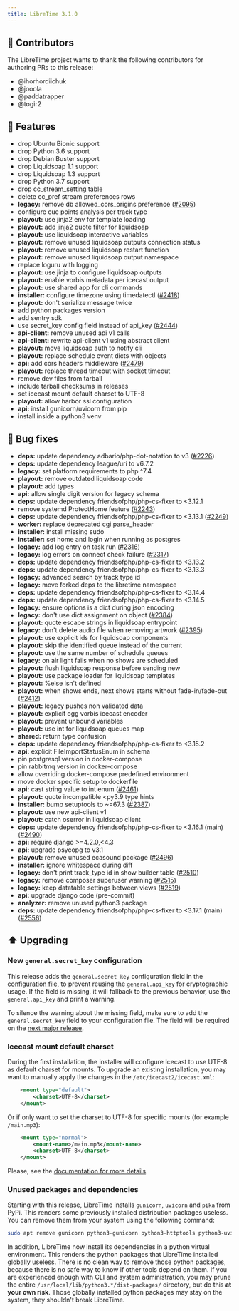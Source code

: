 ```yaml
---
title: LibreTime 3.1.0
---
```



<ReleaseHead date='2023-05-26' version='3.1.0'/>

## :sparkling_heart: Contributors

The LibreTime project wants to thank the following contributors for authoring PRs to this release:

- @ihorhordiichuk
- @jooola
- @paddatrapper
- @togir2

## :rocket: Features

- drop Ubuntu Bionic support
- drop Python 3.6 support
- drop Debian Buster support
- drop Liquidsoap 1.1 support
- drop Liquidsoap 1.3 support
- drop Python 3.7 support
- drop cc_stream_setting table
- delete cc_pref stream preferences rows
- **legacy:** remove db allowed_cors_origins preference ([#2095](https://github.com/libretime/libretime/issues/2095))
- configure cue points analysis per track type
- **playout:** use jinja2 env for template loading
- **playout:** add jinja2 quote filter for liquidsoap
- **playout:** use liquidsoap interactive variables
- **playout:** remove unused liquidsoap outputs connection status
- **playout:** remove unused liquidsoap restart function
- **playout:** remove unused liquidsoap output namespace
- replace loguru with logging
- **playout:** use jinja to configure liquidsoap outputs
- **playout:** enable vorbis metadata per icecast output
- **playout:** use shared app for cli commands
- **installer:** configure timezone using timedatectl ([#2418](https://github.com/libretime/libretime/issues/2418))
- **playout:** don't serialize message twice
- add python packages version
- add sentry sdk
- use secret_key config field instead of api_key ([#2444](https://github.com/libretime/libretime/issues/2444))
- **api-client:** remove unused api v1 calls
- **api-client:** rewrite api-client v1 using abstract client
- **playout:** move liquidsoap auth to notify cli
- **playout:** replace schedule event dicts with objects
- **api:** add cors headers middleware ([#2479](https://github.com/libretime/libretime/issues/2479))
- **playout:** replace thread timeout with socket timeout
- remove dev files from tarball
- include tarball checksums in releases
- set icecast mount default charset to UTF-8
- **playout:** allow harbor ssl configuration
- **api:** install gunicorn/uvicorn from pip
- install inside a python3 venv

## :bug: Bug fixes

- **deps:** update dependency adbario/php-dot-notation to v3 ([#2226](https://github.com/libretime/libretime/issues/2226))
- **deps:** update dependency league/uri to v6.7.2
- **legacy:** set platform requirements to php ^7.4
- **playout:** remove outdated liquidsoap code
- **playout:** add types
- **api:** allow single digit version for legacy schema
- **deps:** update dependency friendsofphp/php-cs-fixer to \<3.12.1
- remove systemd ProtectHome feature ([#2243](https://github.com/libretime/libretime/issues/2243))
- **deps:** update dependency friendsofphp/php-cs-fixer to \<3.13.1 ([#2249](https://github.com/libretime/libretime/issues/2249))
- **worker:** replace deprecated cgi.parse_header
- **installer:** install missing sudo
- **installer:** set home and login when running as postgres
- **legacy:** add log entry on task run ([#2316](https://github.com/libretime/libretime/issues/2316))
- **legacy:** log errors on connect check failure ([#2317](https://github.com/libretime/libretime/issues/2317))
- **deps:** update dependency friendsofphp/php-cs-fixer to \<3.13.2
- **deps:** update dependency friendsofphp/php-cs-fixer to \<3.13.3
- **legacy:** advanced search by track type id
- **legacy:** move forked deps to the libretime namespace
- **deps:** update dependency friendsofphp/php-cs-fixer to \<3.14.4
- **deps:** update dependency friendsofphp/php-cs-fixer to \<3.14.5
- **legacy:** ensure options is a dict during json encoding
- **legacy:** don't use dict assignment on object ([#2384](https://github.com/libretime/libretime/issues/2384))
- **playout:** quote escape strings in liquidsoap entrypoint
- **legacy:** don't delete audio file when removing artwork ([#2395](https://github.com/libretime/libretime/issues/2395))
- **playout:** use explicit ids for liquidsoap components
- **playout:** skip the identified queue instead of the current
- **playout:** use the same number of schedule queues
- **legacy:** on air light fails when no shows are scheduled
- **playout:** flush liquidsoap response before sending new
- **playout:** use package loader for liquidsoap templates
- **playout:** %else isn't defined
- **playout:** when shows ends, next shows starts without fade-in/fade-out ([#2412](https://github.com/libretime/libretime/issues/2412))
- **playout:** legacy pushes non validated data
- **playout:** explicit ogg vorbis icecast encoder
- **playout:** prevent unbound variables
- **playout:** use int for liquidsoap queues map
- **shared:** return type confusion
- **deps:** update dependency friendsofphp/php-cs-fixer to \<3.15.2
- **api:** explicit FileImportStatusEnum in schema
- pin postgresql version in docker-compose
- pin rabbitmq version in docker-compose
- allow overriding docker-compose predefined environment
- move docker specific setup to dockerfile
- **api:** cast string value to int enum ([#2461](https://github.com/libretime/libretime/issues/2461))
- **playout:** quote incompatible \<py3.9 type hints
- **installer:** bump setuptools to ~=67.3 ([#2387](https://github.com/libretime/libretime/issues/2387))
- **playout:** use new api-client v1
- **playout:** catch oserror in liquidsoap client
- **deps:** update dependency friendsofphp/php-cs-fixer to \<3.16.1 (main) ([#2490](https://github.com/libretime/libretime/issues/2490))
- **api:** require django >=4.2.0,\<4.3
- **api:** upgrade psycopg to v3.1
- **playout:** remove unused ecasound package ([#2496](https://github.com/libretime/libretime/issues/2496))
- **installer:** ignore whitespace during diff
- **legacy:** don't print track_type id in show builder table ([#2510](https://github.com/libretime/libretime/issues/2510))
- **legacy:** remove composer superuser warning ([#2515](https://github.com/libretime/libretime/issues/2515))
- **legacy:** keep datatable settings between views ([#2519](https://github.com/libretime/libretime/issues/2519))
- **api:** upgrade django code (pre-commit)
- **analyzer:** remove unused python3 package
- **deps:** update dependency friendsofphp/php-cs-fixer to \<3.17.1 (main) ([#2556](https://github.com/libretime/libretime/issues/2556))

## :arrow_up: Upgrading

### New `general.secret_key` configuration

This release adds the `general.secret_key` configuration field in the [configuration file](../admin-manual/configuration.md#general), to prevent reusing the `general.api_key` for cryptographic usage. If the field is missing, it will fallback to the previous behavior, use the `general.api_key` and print a warning.

To silence the warning about the missing field, make sure to add the `general.secret_key` field to your configuration file. The field will be required on the [next major release](./README.md#versioning-schema).

### Icecast mount default charset

During the first installation, the installer will configure Icecast to use UTF-8 as default charset for mounts. To upgrade an existing installation, you may want to manually apply the changes in the `/etc/icecast2/icecast.xml`:

```xml
    <mount type="default">
        <charset>UTF-8</charset>
    </mount>
```

Or if only want to set the charset to UTF-8 for specific mounts (for example `/main.mp3`):

```xml
    <mount type="normal">
        <mount-name>/main.mp3</mount-name>
        <charset>UTF-8</charset>
    </mount>
```

Please, see the [documentation for more details](../admin-manual/stream-configuration.md#utf-8-metadata-in-icecast-mp3-streams).

### Unused packages and dependencies

Starting with this release, LibreTime installs `gunicorn`, `uvicorn` and `pika` from PyPi. This renders some previously installed distribution packages useless. You can remove them from your system using the following command:

```bash
sudo apt remove gunicorn python3-gunicorn python3-httptools python3-uvicorn python3-uvloop python3-pika
```

In addition, LibreTime now install its dependencies in a python virtual environment. This renders the python packages that LibreTime installed globally useless. There is no clean way to remove those python packages, because there is no safe way to know if other tools depend on them. If you are experienced enough with CLI and system administration, you may prune the entire `/usr/local/lib/python3.*/dist-packages/` directory, but do this **at your own risk**. Those globally installed python packages may stay on the system, they shouldn't break LibreTime.
